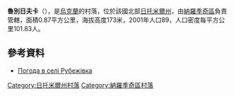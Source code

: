 {{coord|51|1|12|N|29|27|20|E|scale:30000|display=title}}

'''魯別日夫卡'''（{{lang-uk|Рубежівка}}），是[[烏克蘭|烏克蘭]]的村落，位於該國北部[[日托米爾州|日托米爾州]]，由[[納羅季奇區|納羅季奇區]]負責管轄，面積0.87平方公里，海拔高度173米，2001年人口89，人口密度每平方公里101.83人。

==參考資料==
* [http://weather.in.ua/ua/zhitomirskaja/22810 Погода в селі Рубежівка] {{Wayback|url=http://weather.in.ua/ua/zhitomirskaja/22810 |date=20111219134254 }}

{{DEFAULTSORT:Рубежівка (Народицький район)}}
[[Category:日托米爾州村落|Category:日托米爾州村落]]
[[Category:納羅季奇區村落|Category:納羅季奇區村落]]


{{Zhytomyr-geo-stub}}